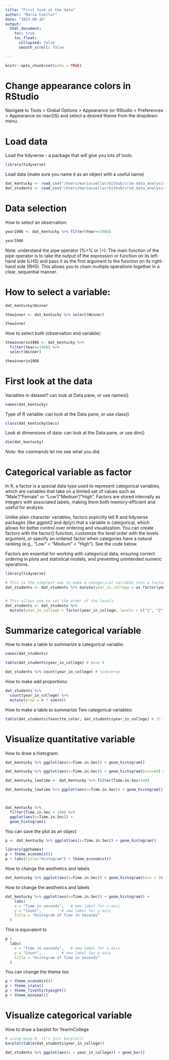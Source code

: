```yaml
---
title: "First look at the data"
author: "Maria Cuellar"
date: "2025-09-16"
output:
  html_document:
    toc: true
    toc_float:
      collapsed: false
      smooth_scroll: false

---
```


```r
knitr::opts_chunk$set(echo = TRUE)
```




# Change appearance colors in RStudio

Navigate to Tools > Global Options > Appearance (or RStudio > Preferences > Appearance on macOS) and select a desired theme from the dropdown menu. 



# Load data

Load the tidyverse - a package that will give you lots of tools.

```r
library(tidyverse)
```

Load data (make sure you name it as an object with a useful name)

```r
dat_kentucky <- read_csv("/Users/mariacuellar/Github/crim_data_analysis/data/kentucky-derby-2018.csv")
dat_students <- read_csv("/Users/mariacuellar/Github/crim_data_analysis/data/students.csv")
```




# Data selection

How to select an observation: 

```r
year1986 <- dat_kentucky %>% filter(Year==1986)

year1986
```



Note: understand the pipe operator (%>% or |>): The main function of the pipe operator is to take the output of the expression or function on its left-hand side (LHS) and pass it as the first argument to the function on its right-hand side (RHS). This allows you to chain multiple operations together in a clear, sequential manner.


# How to select a variable:

```r
dat_kentucky$Winner

thewinner <- dat_kentucky %>% select(Winner)

thewinner
```

How to select both (observation and variable):

```r
thewinnerin1986 <- dat_kentucky %>% 
  filter(Year==1986) %>% 
  select(Winner)

thewinnerin1986
```



# First look at the data

Variables in dataset? can look at Data pane, or use names()
```r
names(dat_kentucky)
```

Type of R variable: can look at the Data pane, or use class()
```r
class(dat_kentucky$Secs)
```

Look at dimensions of data: can look at the Data pane, or use dim()
```r
dim(dat_kentucky)
```

*Note*: the commands let me see what you did.


# Categorical variable as factor

In R, a factor is a special data type used to represent categorical variables, which are variables that take on a limited set of values such as "Male"/"Female" or "Low"/"Medium"/"High". Factors are stored internally as integers with associated labels, making them both memory-efficient and useful for analysis. 

Unlike plain character variables, factors explicitly tell R and tidyverse packages (like ggplot2 and dplyr) that a variable is categorical, which allows for better control over ordering and visualization. You can create factors with the factor() function, customize the level order with the levels argument, or specify an ordered factor when categories have a natural ranking (e.g., "Low" < "Medium" < "High"). See the code below.

Factors are essential for working with categorical data, ensuring correct ordering in plots and statistical models, and preventing unintended numeric operations.


```r
library(tidyverse)

# This is the simplest way to make a categorical variable into a factor
dat_students <- dat_students %>% mutate(year_in_college = as.factor(year_in_college))


# This allows you to set the order of the levels.
dat_students <- dat_students %>%
  mutate(year_in_college = factor(year_in_college, levels = c("1", "2", "3", "4")))

```


# Summarize categorical variable

How to make a table to summarize a categorical variable:

```r
names(dat_students)

table(dat_students$year_in_college) # Base R

dat_students %>% count(year_in_college) # tidyverse
```

How to make add proportions:

```r
dat_students %>% 
  count(year_in_college) %>% 
  mutate(prop = n / sum(n))
```

How to make a table to summarize Two categorical variables:
```r
table(dat_students$favorite_color, dat_students$year_in_college) # It's trickier in tidyverse, but check out the janitor package
```





# Visualize quantitative variable

How to draw a histogram:

```r
dat_kentucky %>% ggplot(aes(x=Time.in.Sec)) + geom_histogram()

dat_kentucky %>% ggplot(aes(x=Time.in.Sec)) + geom_histogram(bins=60) # Changes number of bins
```



```r
dat_kentucky_lowtime <- dat_kentucky %>% filter(Time.in.Sec<140)

dat_kentucky_lowtime %>% ggplot(aes(x=Time.in.Sec)) + geom_histogram()



dat_kentucky %>% 
  filter(Time.in.Sec < 140) %>% 
  ggplot(aes(x=Time.in.Sec)) + 
  geom_histogram()

```


You can save the plot as an object 

```r
p <- dat_kentucky %>% ggplot(aes(x=Time.in.Sec)) + geom_histogram()

library(ggthemes)
p + theme_economist()
p + labs(title="Histogram") + theme_economist()
```


How to change the aesthetics and labels

```r
dat_kentucky %>% ggplot(aes(x=Time.in.Sec)) + geom_histogram(bins = 30, fill = "steelblue", color = "white")
```
  

How to change the aesthetics and labels
```r
dat_kentucky %>% ggplot(aes(x=Time.in.Sec)) + geom_histogram() +
    labs(
    x = "Time in seconds",   # new label for x-axis
    y = "Count",         # new label for y-axis
    title = "Histogram of Time in Seconds"
  )
```

This is equivalent to
```r
p +
  labs(
    x = "Time in seconds",   # new label for x-axis
    y = "Count",         # new label for y-axis
    title = "Histogram of Time in Seconds"
  )
```

You can change the theme too
```r
p + theme_economist()
p + theme_stata()
p + theme_fivethirtyeight()
p + theme_minimal()
```




# Visualize categorical variable

How to draw a barplot for YearInCollege

```r
# using base R, it's just barplot()
barplot(table(dat_students$year_in_college))
```

```r
dat_students %>% ggplot(aes(x = year_in_college)) + geom_bar()
```




